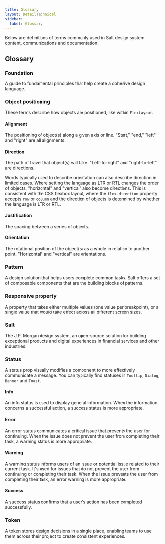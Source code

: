 ```yaml
---
title: Glossary
layout: DetailTechnical
sidebar:
  label: Glossary
---
```


Below are definitions of terms commonly used in Salt design system content, communications and documentation.

## Glossary

### Foundation

A guide to fundamental principles that help create a cohesive design language.

### Object positioning

These terms describe how objects are positioned, like within `FlexLayout`.

#### Alignment

The positioning of object(s) along a given axis or line. "Start," "end," "left" and "right" are all alignments.

#### Direction

The path of travel that object(s) will take. "Left-to-right" and "right-to-left" are directions.

Words typically used to describe orientation can also describe direction in limited cases. Where setting the language as LTR or RTL changes the order of objects, "horizontal" and "vertical" also become directions. This is consistent with the CSS flexbox layout, where the `flex-direction` property accepts `row` or `column` and the direction of objects is determined by whether the language is LTR or RTL.

#### Justification

The spacing between a series of objects.

#### Orientation

The rotational position of the object(s) as a whole in relation to another point. "Horizontal" and "vertical" are orientations.

### Pattern

A design solution that helps users complete common tasks. Salt offers a set of composable components that are the building blocks of patterns.

### Responsive property

A property that takes either multiple values (one value per breakpoint), or a single value that would take effect across all different screen sizes.

### Salt

The J.P. Morgan design system, an open-source solution for building exceptional products and digital experiences in financial services and other industries.

### Status

A status prop visually modifies a component to more effectively communicate a message. You can typically find statuses in `Tooltip`, `Dialog`, `Banner` and `Toast`.

#### Info

An info status is used to display general information. When the information concerns a successful action, a success status is more appropriate.

#### Error

An error status communicates a critical issue that prevents the user for continuing. When the issue does not prevent the user from completing their task, a warning status is more appropriate.

#### Warning

A warning status informs users of an issue or potential issue related to their current task. It's used for issues that do not prevent the user from continuing or completing their task. When the issue prevents the user from completing their task, an error warning is more appropriate.

#### Success

A success status confirms that a user's action has been completed successfully.

### Token

A token stores design decisions in a single place, enabling teams to use them across their project to create consistent experiences.
